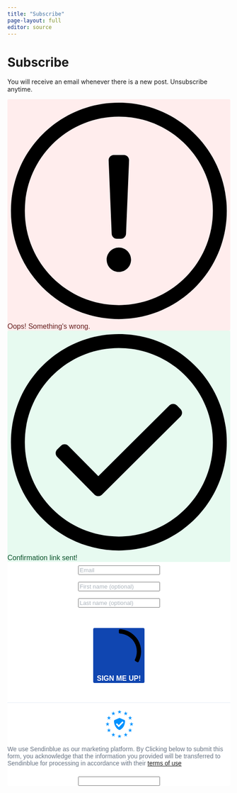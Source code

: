 ```yaml
---
title: "Subscribe"
page-layout: full
editor: source
---
```


<div class="subpage-subscribe">

<h1 class="subpage-subscribe-header">Subscribe</h1>

<p class="subpage-text">You will receive an email whenever there is a new post. Unsubscribe anytime.</p>

```{=html}
<!-- Begin Sendinblue Form -->
<!-- START - We recommend to place the below code in head tag of your website html  -->
<style>
  @font-face {
    font-display: block;
    font-family: Roboto;
    src: url(https://assets.sendinblue.com/font/Roboto/Latin/normal/normal/7529907e9eaf8ebb5220c5f9850e3811.woff2) format("woff2"), url(https://assets.sendinblue.com/font/Roboto/Latin/normal/normal/25c678feafdc175a70922a116c9be3e7.woff) format("woff")
  }

  @font-face {
    font-display: fallback;
    font-family: Roboto;
    font-weight: 600;
    src: url(https://assets.sendinblue.com/font/Roboto/Latin/medium/normal/6e9caeeafb1f3491be3e32744bc30440.woff2) format("woff2"), url(https://assets.sendinblue.com/font/Roboto/Latin/medium/normal/71501f0d8d5aa95960f6475d5487d4c2.woff) format("woff")
  }

  @font-face {
    font-display: fallback;
    font-family: Roboto;
    font-weight: 700;
    src: url(https://assets.sendinblue.com/font/Roboto/Latin/bold/normal/3ef7cf158f310cf752d5ad08cd0e7e60.woff2) format("woff2"), url(https://assets.sendinblue.com/font/Roboto/Latin/bold/normal/ece3a1d82f18b60bcce0211725c476aa.woff) format("woff")
  }

  #sib-container input:-ms-input-placeholder {
    text-align: left;
    font-family: "Helvetica", sans-serif;
    color: #adb5bd;
  }

  #sib-container input::placeholder {
    text-align: left;
    font-family: "Helvetica", sans-serif;
    color: #adb5bd;
  }

  #sib-container textarea::placeholder {
    text-align: left;
    font-family: "Helvetica", sans-serif;
    color: #adb5bd;
  }
</style>
<link rel="stylesheet" href="https://sibforms.com/forms/end-form/build/sib-styles.css">
<!--  END - We recommend to place the above code in head tag of your website html -->

<!-- START - We recommend to place the below code where you want the form in your website html  -->
<div class="sib-form" style="text-align: center;
         background-color: transparent; padding-top: 0px">
  <div id="sib-form-container" class="sib-form-container">
    <div id="error-message" class="sib-form-message-panel" style="font-size:16px; text-align:left; font-family:&quot;Helvetica&quot;, sans-serif; color:#661d1d; background-color:#ffeded; border-radius:3px; border-color:#ff4949;max-width:540px;">
      <div class="sib-form-message-panel__text sib-form-message-panel__text--center">
        <svg viewBox="0 0 512 512" class="sib-icon sib-notification__icon">
          <path d="M256 40c118.621 0 216 96.075 216 216 0 119.291-96.61 216-216 216-119.244 0-216-96.562-216-216 0-119.203 96.602-216 216-216m0-32C119.043 8 8 119.083 8 256c0 136.997 111.043 248 248 248s248-111.003 248-248C504 119.083 392.957 8 256 8zm-11.49 120h22.979c6.823 0 12.274 5.682 11.99 12.5l-7 168c-.268 6.428-5.556 11.5-11.99 11.5h-8.979c-6.433 0-11.722-5.073-11.99-11.5l-7-168c-.283-6.818 5.167-12.5 11.99-12.5zM256 340c-15.464 0-28 12.536-28 28s12.536 28 28 28 28-12.536 28-28-12.536-28-28-28z" />
        </svg>
        <span class="sib-form-message-panel__inner-text">
                          Oops! Something&#039;s wrong.
                      </span>
      </div>
    </div>
    <div></div>
    <div id="success-message" class="sib-form-message-panel" style="font-size:16px; text-align:left; font-family:&quot;Helvetica&quot;, sans-serif; color:#085229; background-color:#e7faf0; border-radius:3px; border-color:#13ce66;max-width:540px;">
      <div class="sib-form-message-panel__text sib-form-message-panel__text--center">
        <svg viewBox="0 0 512 512" class="sib-icon sib-notification__icon">
          <path d="M256 8C119.033 8 8 119.033 8 256s111.033 248 248 248 248-111.033 248-248S392.967 8 256 8zm0 464c-118.664 0-216-96.055-216-216 0-118.663 96.055-216 216-216 118.664 0 216 96.055 216 216 0 118.663-96.055 216-216 216zm141.63-274.961L217.15 376.071c-4.705 4.667-12.303 4.637-16.97-.068l-85.878-86.572c-4.667-4.705-4.637-12.303.068-16.97l8.52-8.451c4.705-4.667 12.303-4.637 16.97.068l68.976 69.533 163.441-162.13c4.705-4.667 12.303-4.637 16.97.068l8.451 8.52c4.668 4.705 4.637 12.303-.068 16.97z" />
        </svg>
        <span class="sib-form-message-panel__inner-text">
                          Confirmation link sent!
                      </span>
      </div>
    </div>
    <div></div>
    <div id="sib-container" class="sib-container--large sib-container--vertical" style="text-align:center; background-color:rgba(255,255,255,1); max-width:540px; border-radius:3px; border-width:0px; border-color:#C0CCD9; border-style:solid; direction:ltr">
      <form id="sib-form" method="POST" action="https://8cb4bfca.sibforms.com/serve/MUIEAHPC2PzaPv0yFuZWRkkAQd1hqFgJ2Hu4WG-E8mbYEIjCP9dBSQWhJZBG4O5D-SeinmBexjMqM5kDnbU81eVrJrY9MZCCw2P_WHpTLcJ2AnfniJMdKmMVyoDYvyFlVjrIPli3hEJZT3gHHB6y-9Hw0e8844RkW7HfXRpgQFMXAOnYSEcWRHOW8-z2FBFWPBul1HMo36T8ishT" data-type="subscription">
        <div style="padding: 8px 0;">
          <div class="sib-input sib-form-block">
            <div class="form__entry entry_block">
              <div class="form__label-row ">

                <div class="entry__field">
                  <input class="input " type="text" id="EMAIL" name="EMAIL" autocomplete="off" placeholder="Email" data-required="true" required />
                </div>
              </div>

              <label class="entry__error entry__error--primary" style="font-size:12px; text-align:left; font-family:&quot;Helvetica&quot;, sans-serif; color:red">
              </label>
            </div>
          </div>
        </div>
        <div style="padding: 8px 0;">
          <div class="sib-input sib-form-block">
            <div class="form__entry entry_block">
              <div class="form__label-row ">

                <div class="entry__field">
                  <input class="input " maxlength="200" type="text" id="FIRSTNAME" name="FIRSTNAME" autocomplete="off" placeholder="First name (optional)" />
                </div>
              </div>

              <label class="entry__error entry__error--primary" style="font-size:12px; text-align:left; font-family:&quot;Helvetica&quot;, sans-serif; color:red">
              </label>
            </div>
          </div>
        </div>
        <div style="padding: 8px 0;">
          <div class="sib-input sib-form-block">
            <div class="form__entry entry_block">
              <div class="form__label-row ">

                <div class="entry__field">
                  <input class="input " maxlength="200" type="text" id="LASTNAME" name="LASTNAME" autocomplete="off" placeholder="Last name (optional)" />
                </div>
              </div>

              <label class="entry__error entry__error--primary" style="font-size:12px; text-align:left; font-family:&quot;Helvetica&quot;, sans-serif; color:red">
              </label>
            </div>
          </div>
        </div>
        <div style="padding: 8px 0;">
          <div class="sib-captcha sib-form-block">
            <div class="form__entry entry_block">
              <div class="form__label-row ">
                <script>
                  function handleCaptchaResponse() {
                    var event = new Event('captchaChange');
                    document.getElementById('sib-captcha').dispatchEvent(event);
                  }
                </script>
                <div class="g-recaptcha sib-visible-recaptcha" id="sib-captcha" data-sitekey="6LfutZgkAAAAAIya96X9oeryfBEs4LRmLERFjIw6" data-callback="handleCaptchaResponse" style="direction:ltr"></div>
              </div>
              <label class="entry__error entry__error--primary" style="font-size:12px; text-align:left; font-family:&quot;Helvetica&quot;, sans-serif; color:red">
              </label>
            </div>
          </div>
        </div>
        <div style="padding: 8px 0; margin-top: 1em">
          <div class="sib-form-block" style="text-align: center">
            <button class="sib-form-block__button sib-form-block__button-with-loader" style="font-size:16px; text-align:center; font-weight:700; font-family:&quot;Helvetica&quot;, sans-serif; color:#FFFFFF; background-color:#1046b1; border-radius:3px; border-width:0px;" form="sib-form" type="submit">
              <svg class="icon clickable__icon progress-indicator__icon sib-hide-loader-icon" viewBox="0 0 512 512">
                <path d="M460.116 373.846l-20.823-12.022c-5.541-3.199-7.54-10.159-4.663-15.874 30.137-59.886 28.343-131.652-5.386-189.946-33.641-58.394-94.896-95.833-161.827-99.676C261.028 55.961 256 50.751 256 44.352V20.309c0-6.904 5.808-12.337 12.703-11.982 83.556 4.306 160.163 50.864 202.11 123.677 42.063 72.696 44.079 162.316 6.031 236.832-3.14 6.148-10.75 8.461-16.728 5.01z" />
              </svg>
              SIGN ME UP!
            </button>
          </div>
        </div>
        <div style="padding: 8px 0; margin-top: 2em">
          <div class="sib-form-block sib-divider-form-block">
            <div style="border: 0; border-bottom: 1px solid #E5EDF6"></div>
          </div>
        </div>
        <div style="padding: 8px 0;">
          <div class="sib-form__declaration" style="direction:ltr">
            <div class="declaration-block-icon">
              <svg class="icon__SVG" width="0" height="0" version="1.1" xmlns="http://www.w3.org/2000/svg">
                <defs>
                  <symbol id="svgIcon-sphere" viewBox="0 0 63 63">
                    <path class="path1" d="M31.54 0l1.05 3.06 3.385-.01-2.735 1.897 1.05 3.042-2.748-1.886-2.738 1.886 1.044-3.05-2.745-1.897h3.393zm13.97 3.019L46.555 6.4l3.384.01-2.743 2.101 1.048 3.387-2.752-2.1-2.752 2.1 1.054-3.382-2.745-2.105h3.385zm9.998 10.056l1.039 3.382h3.38l-2.751 2.1 1.05 3.382-2.744-2.091-2.743 2.091 1.054-3.381-2.754-2.1h3.385zM58.58 27.1l1.04 3.372h3.379l-2.752 2.096 1.05 3.387-2.744-2.091-2.75 2.092 1.054-3.387-2.747-2.097h3.376zm-3.076 14.02l1.044 3.364h3.385l-2.743 2.09 1.05 3.392-2.744-2.097-2.743 2.097 1.052-3.377-2.752-2.117 3.385-.01zm-9.985 9.91l1.045 3.364h3.393l-2.752 2.09 1.05 3.393-2.745-2.097-2.743 2.097 1.05-3.383-2.751-2.1 3.384-.01zM31.45 55.01l1.044 3.043 3.393-.008-2.752 1.9L34.19 63l-2.744-1.895-2.748 1.891 1.054-3.05-2.743-1.9h3.384zm-13.934-3.98l1.036 3.364h3.402l-2.752 2.09 1.053 3.393-2.747-2.097-2.752 2.097 1.053-3.382-2.743-2.1 3.384-.01zm-9.981-9.91l1.045 3.364h3.398l-2.748 2.09 1.05 3.392-2.753-2.1-2.752 2.096 1.053-3.382-2.743-2.102 3.384-.009zM4.466 27.1l1.038 3.372H8.88l-2.752 2.097 1.053 3.387-2.743-2.09-2.748 2.09 1.053-3.387L0 30.472h3.385zm3.069-14.025l1.045 3.382h3.395L9.23 18.56l1.05 3.381-2.752-2.09-2.752 2.09 1.053-3.381-2.744-2.1h3.384zm9.99-10.056L18.57 6.4l3.393.01-2.743 2.1 1.05 3.373-2.754-2.092-2.751 2.092 1.053-3.382-2.744-2.1h3.384zm24.938 19.394l-10-4.22a2.48 2.48 0 00-1.921 0l-10 4.22A2.529 2.529 0 0019 24.75c0 10.47 5.964 17.705 11.537 20.057a2.48 2.48 0 001.921 0C36.921 42.924 44 36.421 44 24.75a2.532 2.532 0 00-1.537-2.336zm-2.46 6.023l-9.583 9.705a.83.83 0 01-1.177 0l-5.416-5.485a.855.855 0 010-1.192l1.177-1.192a.83.83 0 011.177 0l3.65 3.697 7.819-7.916a.83.83 0 011.177 0l1.177 1.191a.843.843 0 010 1.192z" fill="#0092FF"></path>
                  </symbol>
                </defs>
              </svg>
              <svg class="svgIcon-sphere" style="width:63px; height:63px;">
                <use xlink:href="#svgIcon-sphere"></use>
              </svg>
            </div>
            <p style="font-size:14px; text-align:left; font-family:&quot;Helvetica&quot;, sans-serif; color:#687484; background-color:transparent;">
              We use Sendinblue as our marketing platform. By Clicking below to submit this form, you acknowledge that the information you provided will be transferred to Sendinblue for processing in accordance with their <a target="_blank" class="clickable_link" href="https://www.sendinblue.com/legal/termsofuse/">terms of use</a>
            </p>
          </div>

        </div>

        <input type="text" name="email_address_check" value="" class="input--hidden">
        <input type="hidden" name="locale" value="en">
      </form>
    </div>
  </div>
</div>
<!-- END - We recommend to place the below code where you want the form in your website html  -->

<!-- START - We recommend to place the below code in footer or bottom of your website html  -->
<script>
  window.REQUIRED_CODE_ERROR_MESSAGE = 'Please choose a country code';
  window.LOCALE = 'en';
  window.EMAIL_INVALID_MESSAGE = window.SMS_INVALID_MESSAGE = "The information provided is invalid.";

  window.REQUIRED_ERROR_MESSAGE = "Required field. ";

  window.GENERIC_INVALID_MESSAGE = "The information provided is invalid.";




  window.translation = {
    common: {
      selectedList: '{quantity} list selected',
      selectedLists: '{quantity} lists selected'
    }
  };

  var AUTOHIDE = Boolean(0);
</script>
<script defer src="https://sibforms.com/forms/end-form/build/main.js"></script>

<script src="https://www.google.com/recaptcha/api.js?hl=en"></script>

<!-- END - We recommend to place the above code in footer or bottom of your website html  -->
<!-- End Sendinblue Form -->
```

</div>
